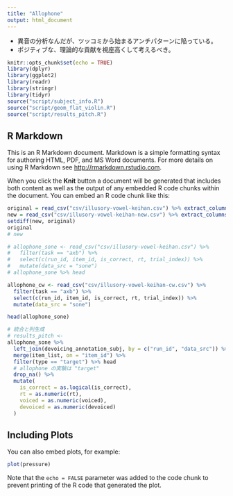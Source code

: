 ```yaml
---
title: "Allophone"
output: html_document
---
```


- 異音の分析なんだが、ツッコミから始まるアンチパターンに陥っている。
- ポジティブな、理論的な貢献を視座高くして考えるべき。

```r
knitr::opts_chunk$set(echo = TRUE)
library(dplyr)
library(ggplot2)
library(readr)
library(stringr)
library(tidyr)
source("script/subject_info.R")
source("script/geom_flat_violin.R")
source("script/results_pitch.R")
```

## R Markdown

This is an R Markdown document. Markdown is a simple formatting syntax for authoring HTML, PDF, and MS Word documents. For more details on using R Markdown see <http://rmarkdown.rstudio.com>.

When you click the **Knit** button a document will be generated that includes both content as well as the output of any embedded R code chunks within the document. You can embed an R code chunk like this:

```r
original = read_csv("csv/illusory-vowel-keihan.csv") %>% extract_columns(data_src = "sone") %>% select("subj_id") %>% unlist
new = read_csv("csv/illusory-vowel-keihan-new.csv") %>% extract_columns(data_src = "sone") %>% select("subj_id") %>% unlist
setdiff(new, original)
original
# new

# allophone_sone <- read_csv("csv/illusory-vowel-keihan.csv") %>%
#   filter(task == "axb") %>%
#   select(c(run_id, item_id, is_correct, rt, trial_index)) %>%
#   mutate(data_src = "sone")
# allophone_sone %>% head
```

```r
allophone_cw <- read_csv("csv/illusory-vowel-keihan-cw.csv") %>%
  filter(task == "axb") %>%
  select(c(run_id, item_id, is_correct, rt, trial_index)) %>%
  mutate(data_src = "sone")

head(allophone_sone)
```

```r
# 統合と列生成
# results_pitch <-
allophone_sone %>%
  left_join(devoicing_annotation_subj, by = c("run_id", "data_src")) %>%
  merge(item_list, on = "item_id") %>%
  filter(type == "target") %>% head
  # allophone の実験は "target"
  drop_na() %>%
  mutate(
    is_correct = as.logical(is_correct),
    rt = as.numeric(rt),
    voiced = as.numeric(voiced),
    devoiced = as.numeric(devoiced)
  )
```

## Including Plots

You can also embed plots, for example:

```r
plot(pressure)
```

Note that the `echo = FALSE` parameter was added to the code chunk to prevent printing of the R code that generated the plot.
